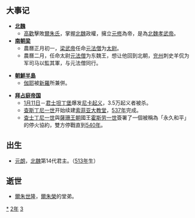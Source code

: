 {{yearTOC|532|北魏'''[[普泰|普泰]]二年'''，'''[[中兴_(北魏)|中兴]]二年'''，'''[[太昌|太昌]]元年'''，'''[[永兴_(元修)|永兴]]元年'''，'''[[永熙_(北魏)|永熙]]元年'''；南朝梁'''[[中大通|中大通]]四年'''；高昌'''[[章和_(麴堅)|章和]]二年'''；劉蠡升'''[[神嘉|神嘉]]八年'''；元悅'''[[更兴|更兴]]三年'''}}

== 大事记 ==
*'''[[北魏|北魏]]'''
**[[高歡|高歡]]擊敗[[爾朱氏|爾朱氏]]，掌握[[北魏|北魏]]政權，擁立[[元修|元修]]為帝，是為[[北魏孝武帝|北魏孝武帝]]。
*'''[[南朝梁|南朝梁]]'''
**農曆正月初一，[[梁武帝|梁武帝]]任命[[元法僧|元法僧]]为[[太尉|太尉]]。
**農曆二月，任命太尉[[元法僧|元法僧]]为东魏王，想让他回到北朝，[[兖州|兖州]]刺史羊侃为军司马以監其軍，与元法僧同行。

*'''[[朝鮮半島|朝鮮半島]]'''
**[[伽耶|伽耶]]被[[新羅|新羅]]所兼併。

*'''[[拜占庭帝国|拜占庭帝国]]'''
**[[1月11日|1月11日]]－[[君士坦丁堡|君士坦丁堡]]爆发[[尼卡起义|尼卡起义]]，3.5万起义者被杀。 
**[[查斯丁尼一世|查斯丁尼一世]]开始续建[[索菲亚大教堂|索菲亚大教堂]]，[[537年|537年]]完成。
**[[查士丁尼一世|查士丁尼一世]]與[[薩珊王朝|薩珊王朝]]國王[[霍斯劳一世|霍斯劳一世]]簽署了一個被稱為「永久和平」的停火協約，雙方停戰直到[[540年|540年]]。

== 出生 ==
* [[元朗_(安定王)|元朗]]，[[北魏|北魏]]第14代君主。（[[513年|513年]]生）

== 逝世 ==
{{Wikisource year mention}}
*[[爾朱世隆|爾朱世隆]]，[[爾朱榮|爾朱榮]]的堂弟。

[[Category:532年|*]]
[[Category:530年代|2年]]
[[Category:6世纪各年|3]]